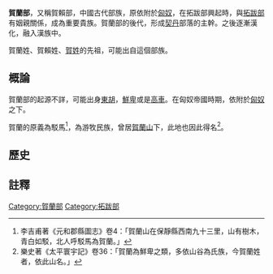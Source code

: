 '''賀蘭部'''，又稱賀賴部，中國古代部族，原依附於[[匈奴|匈奴]]，在拓跋部興起時，與[[拓跋部|拓跋部]]有姻親關係，成為重要貴族。賀蘭部的後代，形成[[契丹|契丹]]部落的主幹。之後逐漸漢化，融入漢族中。

賀蘭姓、賀賴姓、[[賀姓|賀姓]]的先祖，可能出自這個部族。

==概論==
賀蘭部的起源不詳，可能出身[[東胡|東胡]]，[[鮮卑|鮮卑]]或是[[高車|高車]]。在匈奴帝國時期，依附於[[匈奴|匈奴]]之下。

賀蘭的原義為駁馬<ref>李吉甫著《元和郡縣圖志》卷4：「賀蘭山在保靜縣西南九十三里，山有樹木，青白如駁，北人呼駁馬為賀蘭。」</ref>，為游牧民族，曾居[[賀蘭山|賀蘭山]]下，此地也因此得名<ref>樂史著《太平寰宇記》卷36：「賀蘭為鮮卑之類，多依山谷為氏族，今賀蘭姓者，依此山名。」</ref>。

==歷史==
==註釋==
{{reflist}}
[[Category:賀蘭部|Category:賀蘭部]]
[[Category:拓跋部|Category:拓跋部]]